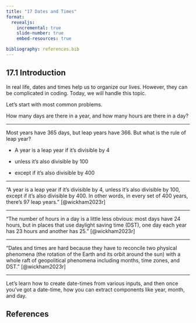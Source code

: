 ---
title: "17 Dates and Times"
format:
  revealjs:
    incremental: true
    slide-number: true
    embed-resources: true

bibliography: references.bib
---

## 17.1 Introduction

In real life, dates and times help us to organize our lives. However, they can be complicated in coding. Today, we will handle this topic.

Let's start with most common problems.

How many days are there in a year, and how many hours are there in a day?

------------------------------------------------------------------------

Most years have 365 days, but leap years have 366. But what is the rule of leap year?

<div>

-   A year is a leap year if it's divisible by 4

-   unless it's also divisible by 100

-   except if it's also divisible by 400

</div>

------------------------------------------------------------------------

"A year is a leap year if it's divisible by 4, unless it's also divisible by 100, except if it's also divisible by 400. In other words, in every set of 400 years, there's 97 leap years." [@wickham2023r]

------------------------------------------------------------------------

"The number of hours in a day is a little less obvious: most days have 24 hours, but in places that use daylight saving time (DST), one day each year has 23 hours and another has 25." [@wickham2023r]

------------------------------------------------------------------------

"Dates and times are hard because they have to reconcile two physical phenomena (the rotation of the Earth and its orbit around the sun) with a whole raft of geopolitical phenomena including months, time zones, and DST." [@wickham2023r]

------------------------------------------------------------------------

Let's learn how to create date-times from various inputs, and then once you've got a date-time, how you can extract components like year, month, and day.

## References
